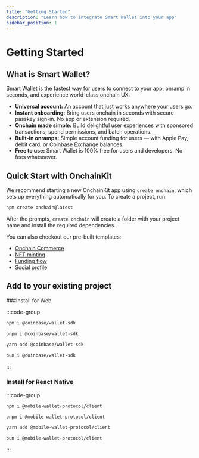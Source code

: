 ```yaml
---
title: "Getting Started"
description: "Learn how to integrate Smart Wallet into your app"
sidebar_position: 1
---
```



# Getting Started

## What is Smart Wallet?

Smart Wallet is the fastest way for users to connect to your app, onramp in seconds, and experience world-class onchain UX:

- **Universal account:** An account that just works anywhere your users go.
- **Instant onboarding:** Bring users onchain in seconds with secure passkey sign-in. No app or extension required.
- **Onchain made simple:** Build delightful user experiences with sponsored transactions, spend permissions, and batch operations.
- **Built-in onramps:** Simple account funding for users — with Apple Pay, debit card, or Coinbase Exchange balances.
- **Free to use:** Smart Wallet is 100% free for users and developers. No fees whatsoever.

## Quick Start with OnchainKit

We recommend starting a new OnchainKit app using `create onchain`, which sets up everything automatically for you. To create a project, run:

```bash [Terminal]
npm create onchain@latest
```

After the prompts, `create onchain` will create a folder with your project name and install the required dependencies.

You can also checkout our pre-built templates:

- [Onchain Commerce](https://onchain-commerce-template.vercel.app/)
- [NFT minting](https://ock-mint.vercel.app/)
- [Funding flow](https://github.com/fakepixels/fund-component)
- [Social profile](https://github.com/fakepixels/ock-identity)

## Add to your existing project

###Install for Web

:::code-group

```bash [npm]
npm i @coinbase/wallet-sdk
```

```bash [pnpm]
pnpm i @coinbase/wallet-sdk
```

```bash [yarn]
yarn add @coinbase/wallet-sdk
```

```bash [bun]
bun i @coinbase/wallet-sdk
```

:::

### Install for React Native

:::code-group

```bash [npm]
npm i @mobile-wallet-protocol/client
```

```bash [pnpm]
pnpm i @mobile-wallet-protocol/client
```

```bash [yarn]
yarn add @mobile-wallet-protocol/client
```

```bash [bun]
bun i @mobile-wallet-protocol/client
```

:::

<InstallationOptions />

<StartBuilding />
